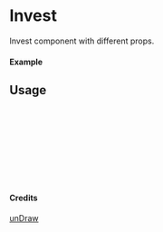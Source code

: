 
<Meta of={Invest} title="unDraw/Invest" />

# Invest

Invest component with different props.

#### Example

<Canvas of={Invest.Primary} />

## Usage

```ts
import { Invest } from "yadl-ui";

const Example = () => {
  return (
      <Invest />
  );
};

export default Example;
```

#### Credits
[unDraw](https://undraw.co/illustrations)
